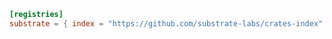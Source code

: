 ```toml title="~/.cargo/config.toml"
[registries]
substrate = { index = "https://github.com/substrate-labs/crates-index" }
```
